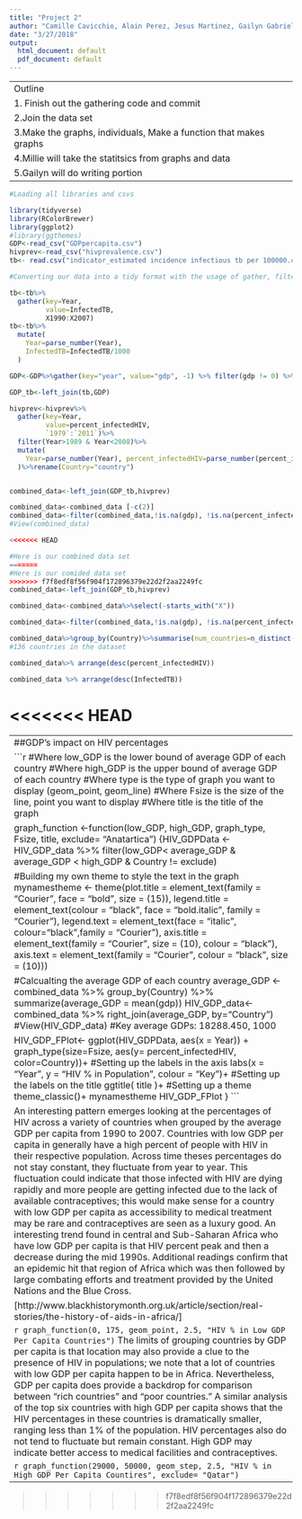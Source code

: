 ```yaml
---
title: "Project 2"
author: "Camille Cavicchio, Alain Perez, Jesus Martinez, Gailyn Gabriel"
date: "3/27/2018"
output:
  html_document: default
  pdf_document: default
---
```


------------------------------------------------------------------------
Outline
1. Finish out the gathering code and commit <tonight>
2.Join the data set <Alain will do this>
3.Make the graphs, individuals, Make a function that makes graphs
4.Millie will take the statitsics from graphs and data
5.Gailyn will do writing portion
------------------------------------------------------------------------


```r
#Loading all libraries and csvs

library(tidyverse)
library(RColorBrewer)
library(ggplot2)
#library(ggthemes)
GDP<-read_csv("GDPpercapita.csv")
hivprev<-read_csv("hivprevalence.csv")
tb<- read.csv("indicator_estimated incidence infectious tb per 100000.csv") 
```



```r
#Converting our data into a tidy format with the usage of gather, filter, mutate, parse, and left join.

tb<-tb%>%
  gather(key=Year,
         value=InfectedTB,
         X1990:X2007)
tb<-tb%>%
  mutate(
    Year=parse_number(Year),
    InfectedTB=InfectedTB/1000
  )

GDP<-GDP%>%gather(key="year", value="gdp", -1) %>% filter(gdp != 0) %>% filter(year>1989) %>% filter(year<2008)%>%group_by(Country)%>%rename(Year="year") %>%mutate(Year=parse_number(Year))

GDP_tb<-left_join(tb,GDP)

hivprev<-hivprev%>%
  gather(key=Year,
         value=percent_infectedHIV,
         `1979`:`2011`)%>%
  filter(Year>1989 & Year<2008)%>%
  mutate(
    Year=parse_number(Year), percent_infectedHIV=parse_number(percent_infectedHIV)
  )%>%rename(Country="country")


combined_data<-left_join(GDP_tb,hivprev)

combined_data<-combined_data [-c(2)]
combined_data<-filter(combined_data,!is.na(gdp), !is.na(percent_infectedHIV))
#View(combined_data)

<<<<<<< HEAD
```

```r
#Here is our combined data set
=======
#Here is our comided data set
>>>>>>> f7f8edf8f56f904f172896379e22d2f2aa2249fc
combined_data<-left_join(GDP_tb,hivprev)

combined_data<-combined_data%>%select(-starts_with("X"))

combined_data<-filter(combined_data,!is.na(gdp), !is.na(percent_infectedHIV))

combined_data%>%group_by(Country)%>%summarise(num_countries=n_distinct(Country))
#136 countries in the dataset

combined_data%>% arrange(desc(percent_infectedHIV))

combined_data %>% arrange(desc(InfectedTB))


```

<<<<<<< HEAD
=======



















------------------------------------------------------------------------------------------------------------------------------------
##GDP's impact on HIV percentages

```r
#Where low_GDP is the lower bound of average GDP of each country
#Where high_GDP is the upper bound of average GDP of each country
#Where type is the type of graph you want to display (geom_point, geom_line)
#Where Fsize is the size of the line, point you want to display
#Where title is the title of the graph

graph_function <-function(low_GDP, high_GDP, graph_type, Fsize, title, exclude= "Anatartica")
{HIV_GDPData <- HIV_GDP_data %>% filter(low_GDP< average_GDP & average_GDP < high_GDP & Country != exclude)

#Building my own theme to style the text in the graph
mynamestheme <- theme(plot.title = element_text(family = "Courier", face = "bold", size = (15)), 
                 legend.title = element_text(colour = "black",  face = "bold.italic", family = "Courier"), 
                 legend.text = element_text(face = "italic", colour="black",family = "Courier"), 
                  axis.title = element_text(family = "Courier", size = (10), colour = "black"),
                  axis.text = element_text(family = "Courier", colour = "black", size = (10)))

#Calcualting the average GDP of each country
average_GDP <- combined_data %>% group_by(Country) %>% summarize(average_GDP = mean(gdp))
HIV_GDP_data<-combined_data %>% right_join(average_GDP, by="Country")
#View(HIV_GDP_data) #Key average GDPs: 18288.450, 1000


HIV_GDP_FPlot<- ggplot(HIV_GDPData, aes(x = Year)) +
                graph_type(size=Fsize, aes(y= percent_infectedHIV, color=Country))+
                #Setting up the labels in the axis
                labs(x = "Year", y = "HIV % in Population", colour = "Key")+    
                #Setting up the labels on the title
                ggtitle( title )+
                #Setting up a theme
                theme_classic()+
                mynamestheme
HIV_GDP_FPlot
}
```

An interesting pattern emerges looking at the percentages of HIV across a variety of countries when grouped by the average GDP per capita from 1990 to 2007. Countries with low GDP per capita in generally have a high percent of people with HIV in their respective population. Across time theses percentages do not stay constant, they fluctuate from year to year. This fluctuation could indicate that those infected with HIV are dying rapidly and more people are getting infected due to the lack of available contraceptives; this would make sense for a country with low GDP per capita as accessibility to medical treatment may be rare and contraceptives are seen as a luxury good. An interesting trend found in central and Sub-Saharan Africa who have low GDP per capita is that HIV percent peak and then a decrease during the mid 1990s. Additional readings confirm that an epidemic hit that region of Africa which was then followed by large combating efforts and treatment provided by the United Nations and the Blue Cross. 

 [http://www.blackhistorymonth.org.uk/article/section/real-stories/the-history-of-aids-in-africa/]


```r
graph_function(0, 175, geom_point, 2.5, "HIV % in Low GDP Per Capita Countries")
```
The limits of grouping countries by GDP per capita is that location may also provide a clue to the presence of HIV in populations; we note that a lot of countries with low GDP per capita happen to be in Africa. Nevertheless, GDP per capita does provide a backdrop for comparison between "rich countries" and "poor countries." A similar analysis of the top six countries with high GDP per capita shows that the HIV percentages in these countries is dramatically smaller, ranging less than 1% of the population. HIV percentages also do not tend to fluctuate but remain constant. High GDP may indicate better access to medical facilities and contraceptives. 


```r
graph_function(29000, 50000, geom_step, 2.5, "HIV % in High GDP Per Capita Countires", exclude= "Qatar")
```

----------------------------------------------------------------------------------------------------------------------------------
>>>>>>> f7f8edf8f56f904f172896379e22d2f2aa2249fc
